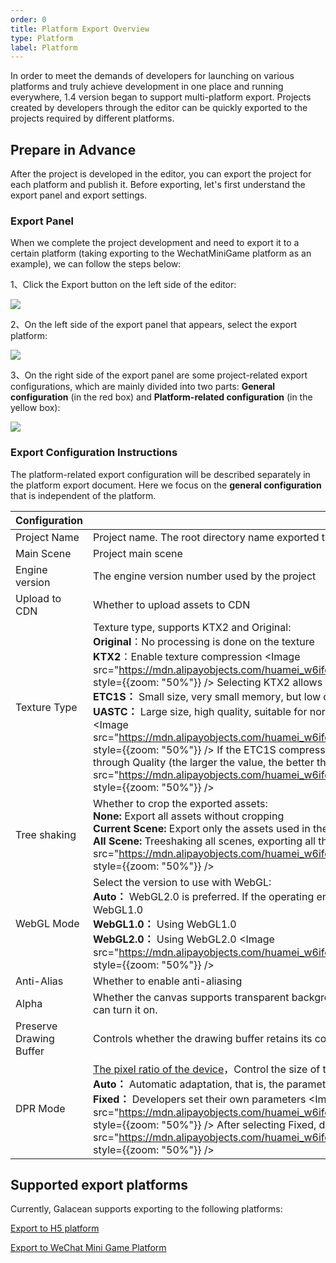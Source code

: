 ```yaml
---
order: 0
title: Platform Export Overview
type: Platform
label: Platform
---
```


In order to meet the demands of developers for launching on various platforms and truly achieve development in one place and running everywhere, 1.4 version began to support multi-platform export. Projects created by developers through the editor can be quickly exported to the projects required by different platforms.

## Prepare in Advance
After the project is developed in the editor, you can export the project for each platform and publish it. Before exporting, let's first understand the export panel and export settings.

### Export Panel
When we complete the project development and need to export it to a certain platform (taking exporting to the WechatMiniGame platform as an example), we can follow the steps below:

1、Click the Export button on the left side of the editor:

<Image src="https://mdn.alipayobjects.com/huamei_w6ifet/afts/img/A*U2RuQLwwNXIAAAAAAAAAAAAADjCHAQ/fmt.webp" />

2、On the left side of the export panel that appears, select the export platform:

<Image src="https://mdn.alipayobjects.com/huamei_w6ifet/afts/img/A*50WSQoBlxpcAAAAAAAAAAAAADjCHAQ/fmt.webp" />

3、On the right side of the export panel are some project-related export configurations, which are mainly divided into two parts: **General configuration** (in the red box) and **Platform-related configuration** (in the yellow box):

<Image src="https://mdn.alipayobjects.com/huamei_w6ifet/afts/img/A*aCiZTLygoQwAAAAAAAAAAAAADjCHAQ/fmt.webp"/>

### Export Configuration Instructions

The platform-related export configuration will be described separately in the platform export document. Here we focus on the **general configuration** that is independent of the platform.

| Configuration          | Describe                                                                                                                              |
| ------------- | --------------------------------------------------------------------------------------------------------------------------------- |
| Project Name | Project name. The root directory name exported to the local computer is the project name. |
| Main Scene | Project main scene |
| Engine version | The engine version number used by the project |
| Upload to CDN | Whether to upload assets to CDN |
| Texture Type | Texture type, supports KTX2 and Original:<br/> **Original**：No processing is done on the texture <br/> **KTX2**：Enable texture compression <Image src="https://mdn.alipayobjects.com/huamei_w6ifet/afts/img/A*yHPrSrhyo0sAAAAAAAAAAAAADjCHAQ/fmt.webp" style={{zoom: "50%"}} /> Selecting KTX2 allows you to choose different compression formats:<br/> **ETC1S：** Small size, very small memory, but low quality, suitable for albedo, specular and other textures <br/> **UASTC：** Large size, high quality, suitable for normal textures <br/> <Image src="https://mdn.alipayobjects.com/huamei_w6ifet/afts/img/A*_Ga2SKIDvv0AAAAAAAAAAAAADjCHAQ/fmt.webp" style={{zoom: "50%"}} /> If the ETC1S compression format is selected, you can set the compression quality through Quality (the larger the value, the better the rendering quality):<Image src="https://mdn.alipayobjects.com/huamei_w6ifet/afts/img/A*ZhviTYuo7A4AAAAAAAAAAAAADjCHAQ/fmt.webp" style={{zoom: "50%"}} />|
| Tree shaking | Whether to crop the exported assets: <br/>  **None:** Export all assets without cropping <br/> **Current Scene:** Export only the assets used in the current scene <br/> **All Scene:** Treeshaking all scenes, exporting all the assets used by the scenes <Image src="https://mdn.alipayobjects.com/huamei_w6ifet/afts/img/A*BJbwQrdlghwAAAAAAAAAAAAADjCHAQ/fmt.webp" style={{zoom: "50%"}} />|
| WebGL Mode | Select the version to use with WebGL:<br/> **Auto：** WebGL2.0 is preferred. If the operating environment does not support it, it will automatically switch to WebGL1.0 <br/> **WebGL1.0：** Using WebGL1.0 <br/>  **WebGL2.0：**  Using WebGL2.0 <Image src="https://mdn.alipayobjects.com/huamei_w6ifet/afts/img/A*HszfTJChrdEAAAAAAAAAAAAADjCHAQ/fmt.webp" style={{zoom: "50%"}} />|
| Anti-Alias | Whether to enable anti-aliasing |
| Alpha | Whether the canvas supports transparent background. If you want the content below the canvas to be visible, you can turn it on. |
| Preserve Drawing Buffer | Controls whether the drawing buffer retains its contents after calling the gl.clear() method. |
| DPR Mode | [The pixel ratio of the device](/en/docs/core/canvas)，Control the size of the canvas by calling engine.canvas.resizeByClientSize: <br/> **Auto：** Automatic adaptation, that is, the parameter is window.devicePixelRatio <br/> **Fixed：** Developers set their own parameters <Image src="https://mdn.alipayobjects.com/huamei_w6ifet/afts/img/A*EQOxSI8I8awAAAAAAAAAAAAADjCHAQ/fmt.webp" style={{zoom: "50%"}} /> After selecting Fixed, developers can enter the parameters they need to set. <Image src="https://mdn.alipayobjects.com/huamei_w6ifet/afts/img/A*-7YfTLegt_AAAAAAAAAAAAAADjCHAQ/fmt.webp" style={{zoom: "50%"}} />| 

## Supported export platforms
Currently, Galacean supports exporting to the following platforms:

[Export to H5 platform](/en/docs/platform/h5/)

[Export to WeChat Mini Game Platform](/en/docs/platform/wechatMiniGame/)

